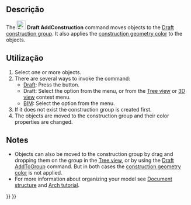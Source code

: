 <languages/>

<div class="mw-translate-fuzzy">
{{Docnav
|[[Draft_SelectGroup/pt-br|Selecione o conteúdo do grupo]]
|[[Draft_Heal/pt-br|Curar]]
|[[Draft_Workbench/pt-br|Draft]]
|IconL=Draft_WorkingPlaneProxy.svg
|IconR=Draft_Heal.svg
|IconC=Workbench_Draft.svg
}}
</div>

{{GuiCommand
|Name=Draft AddConstruction
|MenuLocation=Utilities → Add to construction group<br>Utils → Add to construction group
|Workbenches=[[Draft_Workbench|Draft]], [[BIM_Workbench|BIM]]
|Version=0.17
|SeeAlso=[[Draft_ToggleConstructionMode|Draft ToggleConstructionMode]], [[Draft_AddToGroup|Draft AddToGroup]]
}}

<span id="Description"></span>
==Descrição==

The [[Image:Draft_AddConstruction.svg|24px]] '''Draft AddConstruction''' command moves objects to the [[Draft_ToggleConstructionMode|Draft construction group]]. It also applies the [[Draft_ToggleConstructionMode#Preferences|construction geometry color]] to the objects.

<span id="Usage"></span>
==Utilização==

# Select one or more objects.
# There are several ways to invoke the command:
#* [[Draft_Workbench|Draft]]: Press the {{Button|[[Image:Draft_AddConstruction.svg|16px]] [[Draft_AddConstruction|Add to construction group]]}} button.
#* Draft: Select the {{MenuCommand|Utilities → [[Image:Draft_AddConstruction.svg|16px]] Add to construction group}} option from the menu, or from the [[Tree_view|Tree view]] or [[3D_view|3D view]] context menu.
#* [[BIM_Workbench|BIM]]: Select the {{MenuCommand|Utils → [[Image:Draft_AddConstruction.svg|16px]] Add to construction group}} option from the menu.
# If it does not exist the construction group is created first.
# The objects are moved to the construction group and their color properties are changed.

==Notes==

* Objects can also be moved to the construction group by drag and dropping them on the group in the [[Tree_view|Tree view]], or by using the [[Draft_AddToGroup|Draft AddToGroup]] command. But in both cases the [[Draft_ToggleConstructionMode#Preferences|construction geometry color]] is not applied.
* For more information about organizing your model see [[Document_structure|Document structure]] and [[Arch_tutorial#Organizing_your_model|Arch tutorial]].


<div class="mw-translate-fuzzy">
{{Docnav
|[[Draft_SelectGroup/pt-br|Selecione o conteúdo do grupo]]
|[[Draft_Heal/pt-br|Curar]]
|[[Draft_Workbench/pt-br|Draft]]
|IconL=Draft_WorkingPlaneProxy.svg
|IconR=Draft_Heal.svg
|IconC=Workbench_Draft.svg
}}
</div>

{{Draft Tools navi{{#translation:}}}}
{{Userdocnavi{{#translation:}}}}